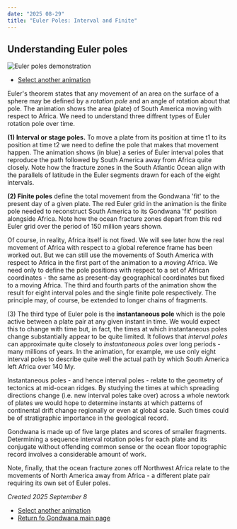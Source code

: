 ```yaml
---
date: "2025 08-29"
title: "Euler Poles: Interval and Finite"
---
```


## Understanding Euler poles

![Euler poles demonstration](./assets/EulerPoles.gif)

* [Select another animation](../animations)

Euler's theorem states that any movement of an area on the surface of a sphere may be defined by a *rotation pole* and an angle of rotation about that pole.  The animation shows the area (plate) of South America moving with respect to Africa. We need to understand three diffrent types of Euler rotation pole over time.

**(1) Interval or stage poles.** To move a plate from its position at time t1 to its position at time t2 we need to define the pole that makes that movement happen.  The animation shows (in blue) a series of Euler interval poles that reproduce the path followed by South America away from Africa quite closely.  Note how the fracture zones in the South Atlantic Ocean align with the parallels of latitude in the Euler segments drawn for each of the eight intervals.

**(2) Finite poles** define the total movement from the Gondwana 'fit' to the present day of a given plate. The red Euler grid in the animation is the finite pole needed to reconstruct South America to its Gondwana 'fit' position alongside Africa. Note how the ocean fracture zones depart from this red Euler grid over the period of 150 million years shown.

Of course, in reality, Africa itself is not fixed.  We will see later how the real movement of Africa with respect to a global reference frame has been worked out. But we can still use the movements of South America with respect to Africa in the first part of the animation to a *moving* Africa.  We need only to define the pole positions with respect to a set of African coordinates - the same as present-day geographical coordinates but fixed to a moving Africa. The third and fourth parts of the animation show the result for eight interval poles and the single finite pole respectively. The principle may, of course, be extended to longer chains of fragments.

(3) The third type of Euler pole is the **instantaneous pole** which is the pole active between a plate pair at any given instant in time.  We would expect this to change with time but, in fact, the times at which instantaneous poles change substantially appear to be quite limited.  It follows that *interval poles* can approximate quite closely to *instantaneous poles* over long periods - many millions of years.  In the animation, for example, we use only eight interval poles to describe quite well the actual path by which South America left Africa over 140 My.  

Instantaneous poles - and hence interval poles - relate to the geometry of tectonics at mid-ocean ridges. By studying the times at which spreading directions change (i.e. new interval poles take over) across a whole newtork of plates we would hope to determine instants at which patterns of continental drift change regionally or even at global scale. Such times could be of stratigraphic importance in the geological record. 

Gondwana is made up of five large plates and scores of smaller fragments.  Determining a sequence interval rotation poles for each plate and its conjugate without offending common sense or the ocean floor topographic record involves a considerable amount of work.

Note, finally, that the ocean fracture zones off Northwest Africa relate to the movements of North America away from Africa - a different plate pair requiring its own set of Euler poles. 

*Created 2025 September 8*

* [Select another animation](../animations)
* [Return fo Gondwana main page](../../gondwana)
